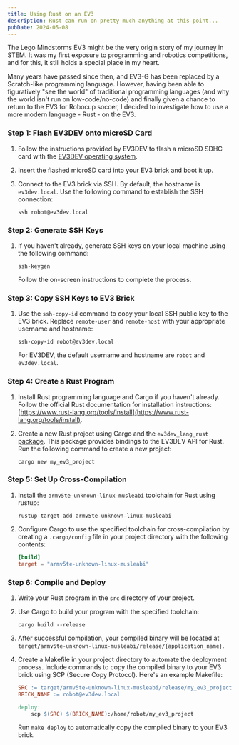 ```yaml
---
title: Using Rust on an EV3
description: Rust can run on pretty much anything at this point...
pubDate: 2024-05-08
---
```


The Lego Mindstorms EV3 might be the very origin story of my journey in STEM. It was my first exposure to programming and robotics competitions, and for this, it still holds a special place in my heart.

Many years have passed since then, and EV3-G has been replaced by a Scratch-like programming language. However, having been able to figuratively "see the world" of traditional programming languages (and why the world isn't run on low-code/no-code) and finally given a chance to return to the EV3 for Robocup soccer, I decided to investigate how to use a more modern language - Rust - on the EV3.

### Step 1: Flash EV3DEV onto microSD Card

1. Follow the instructions provided by EV3DEV to flash a microSD SDHC card with the [EV3DEV operating system](https://www.ev3dev.org/).
2. Insert the flashed microSD card into your EV3 brick and boot it up.
3. Connect to the EV3 brick via SSH. By default, the hostname is `ev3dev.local`. Use the following command to establish the SSH connection:

   ```
   ssh robot@ev3dev.local
   ```

### Step 2: Generate SSH Keys

1. If you haven't already, generate SSH keys on your local machine using the following command:

   ```
   ssh-keygen
   ```

   Follow the on-screen instructions to complete the process.

### Step 3: Copy SSH Keys to EV3 Brick

1. Use the `ssh-copy-id` command to copy your local SSH public key to the EV3 brick. Replace `remote-user` and `remote-host` with your appropriate username and hostname:

   ```
   ssh-copy-id robot@ev3dev.local
   ```

   For EV3DEV, the default username and hostname are `robot` and `ev3dev.local`.

### Step 4: Create a Rust Program

1. Install Rust programming language and Cargo if you haven't already. Follow the official Rust documentation for installation instructions: [https://www.rust-lang.org/tools/install](https://www.rust-lang.org/tools/install).
2. Create a new Rust project using Cargo and the `ev3dev_lang_rust` [package](https://github.com/pixix4/ev3dev-lang-rust). This package provides bindings to the EV3DEV API for Rust. Run the following command to create a new project:

   ```
   cargo new my_ev3_project
   ```

### Step 5: Set Up Cross-Compilation

1. Install the `armv5te-unknown-linux-musleabi` toolchain for Rust using rustup:

   ```
   rustup target add armv5te-unknown-linux-musleabi
   ```

2. Configure Cargo to use the specified toolchain for cross-compilation by creating a `.cargo/config` file in your project directory with the following contents:

   ```toml
   [build]
   target = "armv5te-unknown-linux-musleabi"
   ```

### Step 6: Compile and Deploy

1. Write your Rust program in the `src` directory of your project.
2. Use Cargo to build your program with the specified toolchain:

   ```
   cargo build --release
   ```

3. After successful compilation, your compiled binary will be located at `target/armv5te-unknown-linux-musleabi/release/{application_name}`.

4. Create a Makefile in your project directory to automate the deployment process. Include commands to copy the compiled binary to your EV3 brick using SCP (Secure Copy Protocol). Here's an example Makefile:

   ```makefile
   SRC := target/armv5te-unknown-linux-musleabi/release/my_ev3_project
   BRICK_NAME := robot@ev3dev.local

   deploy:
       scp $(SRC) $(BRICK_NAME):/home/robot/my_ev3_project
   ```

   Run `make deploy` to automatically copy the compiled binary to your EV3 brick.
